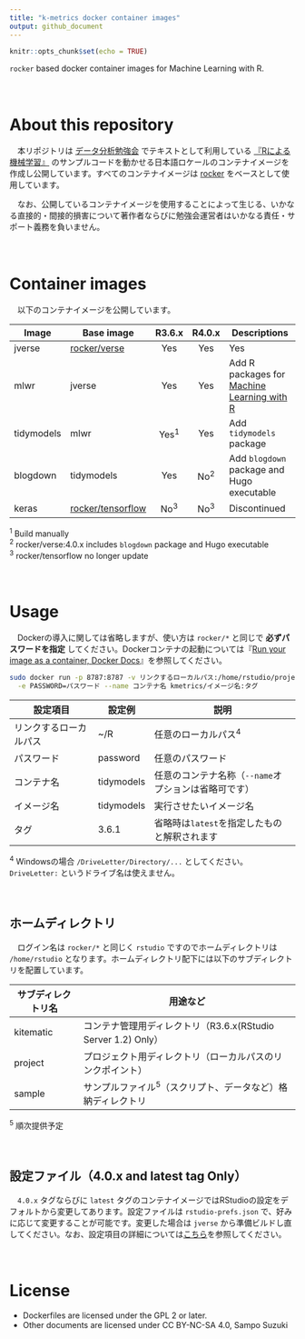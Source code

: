 ```yaml
---
title: "k-metrics docker container images"
output: github_document
---
```


```r
knitr::opts_chunk$set(echo = TRUE)
```

`rocker` based docker container images for Machine Learning with R.

　  

# About this repository
　本リポジトリは [データ分析勉強会](https://sites.google.com/site/kantometrics/2019) でテキストとして利用している [『Rによる機械学習』](https://www.shoeisha.co.jp/book/detail/9784798145112) のサンプルコードを動かせる日本語ロケールのコンテナイメージを作成し公開しています。すべてのコンテナイメージは [rocker](https://hub.docker.com/u/rocker) をベースとして使用しています。

　なお、公開しているコンテナイメージを使用することによって生じる、いかなる直接的・間接的損害について著作者ならびに勉強会運営者はいかなる責任・サポート義務を負いません。

　  

# Container images
　以下のコンテナイメージを公開しています。

Image      | Base image   | R3.6.x | R4.0.x | Descriptions
-----------|--------------|:------:|:------:|----------------------------------
jverse     | [rocker/verse](https://hub.docker.com/r/rocker/verse) | Yes    | Yes    | Yes    | Localizing into Japanese (Add Japanese fonts and locale)
mlwr       | jverse       | Yes    | Yes    | Add R packages for [Machine Learning with R](https://www.shoeisha.co.jp/book/detail/9784798145112)
tidymodels | mlwr         | Yes^1^ | Yes    | Add `tidymodels` package
blogdown   | tidymodels   | Yes    | No^2^  | Add `blogdown` package and Hugo executable
keras      | [rocker/tensorflow](https://hub.docker.com/r/rocker/tensorflow) | No^3^ | No^3^ | Discontinued

^1^ Build manually  
^2^ rocker/verse:4.0.x includes `blogdown` package and Hugo executable  
^3^ rocker/tensorflow no longer update  

　  

# Usage
　Dockerの導入に関しては省略しますが、使い方は `rocker/*` と同じで **必ずパスワードを指定** してください。Dockerコンテナの起動については『[Run your image as a container, Docker Docs](https://docs.docker.com/get-started/part2/)』を参照してください。  

```bash
sudo docker run -p 8787:8787 -v リンクするローカルパス:/home/rstudio/project \
  -e PASSWORD=パスワード --name コンテナ名 kmetrics/イメージ名:タグ
```


設定項目               | 設定例      | 説明
-----------------------|-------------|---------------------------------------
リンクするローカルパス | ~/R         | 任意のローカルパス^4^
パスワード             | password    | 任意のパスワード
コンテナ名             | tidymodels  | 任意のコンテナ名称（`--name`オプションは省略可です）
イメージ名             | tidymodels  | 実行させたいイメージ名
タグ                   | 3.6.1       | 省略時は`latest`を指定したものと解釈されます

^4^ Windowsの場合 `/DriveLetter/Directory/...` としてください。`DriveLetter:` というドライブ名は使えません。  

　  

## ホームディレクトリ
　ログイン名は `rocker/*` と同じく `rstudio` ですのでホームディレクトリは `/home/rstudio` となります。ホームディレクトリ配下には以下のサブディレクトリを配置しています。

サブディレクトリ名 | 用途など
-------------------|-----------------------------------------------------------
kitematic          | コンテナ管理用ディレクトリ（R3.6.x(RStudio Server 1.2) Only）
project            | プロジェクト用ディレクトリ（ローカルパスのリンクポイント）
sample             | サンプルファイル^5^（スクリプト、データなど）格納ディレクトリ

^5^ 順次提供予定

　  

## 設定ファイル（4.0.x and latest tag Only）
　`4.0.x` タグならびに `latest` タグのコンテナイメージではRStudioの設定をデフォルトから変更してあります。設定ファイルは `rstudio-prefs.json` で、好みに応じて変更することが可能です。変更した場合は `jverse` から準備ビルドし直してください。なお、設定項目の詳細については[こちら](https://docs.rstudio.com/ide/server-pro/1.3.820-1/session-user-settings.html#session-user-settings)を参照してください。

　  

# License
* Dockerfiles are licensed under the GPL 2 or later.  
* Other documents are licensed under CC BY-NC-SA 4.0, Sampo Suzuki  
